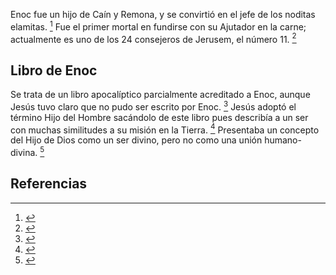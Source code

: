 Enoc fue un hijo de Caín y Remona, y se convirtió en el jefe de los noditas elamitas. <ref name="n0">{{lib|LU|76|2|9}}</ref> Fue el primer mortal en fundirse con su Ajutador en la carne; actualmente es uno de los 24 consejeros de Jerusem, el número 11. <ref name="n1">{{lib|LU|45|4|13}}</ref> 

== {{anchor|Libro_de_Enoc}} Libro de Enoc ==

Se trata de un libro apocalíptico parcialmente acreditado a Enoc, aunque Jesús tuvo claro que no pudo ser escrito por Enoc. <ref name="n2">{{lib|LU|126|3|8}}</ref> Jesús adoptó el término Hijo del Hombre sacándolo de este libro pues describía a un ser con muchas similitudes a su misión en la Tierra. <ref name="n3">{{lib|LU|126|3|6-8}}</ref> Presentaba un concepto del Hijo de Dios como un ser divino, pero no como una unión humano-divina. <ref name="n4">{{lib|LU|136|1|6}}</ref> 

== Referencias ==

<references/>

